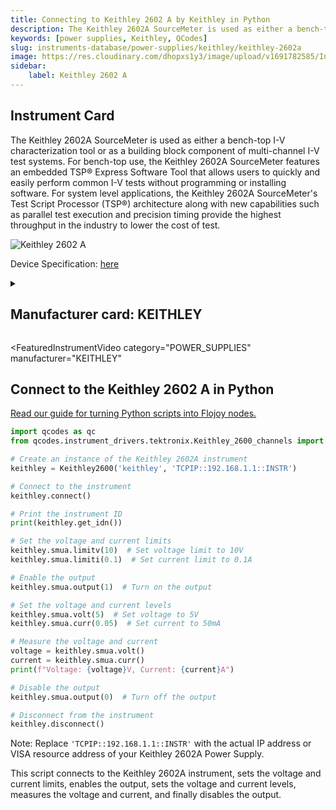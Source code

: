 ```yaml
---
title: Connecting to Keithley 2602 A by Keithley in Python
description: The Keithley 2602A SourceMeter is used as either a bench-top I-V characterization tool or as a building block component of multi-channel I-V test systems. For bench-top use, the Keithley 2602A SourceMeter features an embedded TSP® Express Software Tool that allows users to quickly and easily perform common I-V tests without programming or installing software. For system level applications, the Keithley 2602A SourceMeter's Test Script Processor (TSP®) architecture along with new capabilities such as parallel test execution and precision timing provide the highest throughput in the industry to lower the cost of test.
keywords: [power supplies, Keithley, QCodes] 
slug: instruments-database/power-supplies/keithley/keithley-2602a 
image: https://res.cloudinary.com/dhopxs1y3/image/upload/v1691782585/Instruments/Power%20Supplies/Keithley-2602A/Keithley-2602A.jpg
sidebar:
    label: Keithley 2602 A 
---
```



## Instrument Card

The Keithley 2602A SourceMeter is used as either a bench-top I-V characterization tool or as a building block component of multi-channel I-V test systems. For bench-top use, the Keithley 2602A SourceMeter features an embedded TSP® Express Software Tool that allows users to quickly and easily perform common I-V tests without programming or installing software. For system level applications, the Keithley 2602A SourceMeter's Test Script Processor (TSP®) architecture along with new capabilities such as parallel test execution and precision timing provide the highest throughput in the industry to lower the cost of test.

![Keithley 2602 A](https://res.cloudinary.com/dhopxs1y3/image/upload/v1691782585/Instruments/Power%20Supplies/Keithley-2602A/Keithley-2602A.jpg)

Device Specification: [here](https://www.testequipmenthq.com/datasheets/KEITHLEY-2602-Datasheet.pdf)

<details style={{ marginTop: "15px"}}>
<summary><h2 style={{display:'inline'}}>Manufacturer card: KEITHLEY</h2></summary>

![KEITHLEY](https://res.cloudinary.com/dhopxs1y3/image/upload/v1692806202/Instruments/Vendor%20Logos/Keithley.png)

Keithley Instruments is a measurement and instrument company headquartered in Solon, Ohio, that develops, manufactures, markets, and sells data acquisition products, as well as complete systems for high-volume production and assembly testing.

- Headquarters: Cleveland, Ohio, United States
- Yearly Revenue (millions, USD): 110.6
- Vendor Website: [here](https://www.tek.com/en)

</details>


<FeaturedInstrumentVideo
  category="POWER_SUPPLIES"
  manufacturer="KEITHLEY"
></FeaturedInstrumentVideo>

## Connect to the Keithley 2602 A in Python

[Read our guide for turning Python scripts into Flojoy nodes.](https://docs.flojoy.ai/contribution/blocks/custom-flojoy-block/)


<Tabs>

<TabItem value="Flojoy" label="Flojoy" className="flojoy-instrument-tabs">

<NodeCardCollection category='POWER_SUPPLIES' manufacturer='KEITHLEY'></NodeCardCollection>

</TabItem>
<TabItem value="QCodes" label="QCodes">


```python
import qcodes as qc
from qcodes.instrument_drivers.tektronix.Keithley_2600_channels import Keithley2600

# Create an instance of the Keithley 2602A instrument
keithley = Keithley2600('keithley', 'TCPIP::192.168.1.1::INSTR')

# Connect to the instrument
keithley.connect()

# Print the instrument ID
print(keithley.get_idn())

# Set the voltage and current limits
keithley.smua.limitv(10)  # Set voltage limit to 10V
keithley.smua.limiti(0.1)  # Set current limit to 0.1A

# Enable the output
keithley.smua.output(1)  # Turn on the output

# Set the voltage and current levels
keithley.smua.volt(5)  # Set voltage to 5V
keithley.smua.curr(0.05)  # Set current to 50mA

# Measure the voltage and current
voltage = keithley.smua.volt()
current = keithley.smua.curr()
print(f"Voltage: {voltage}V, Current: {current}A")

# Disable the output
keithley.smua.output(0)  # Turn off the output

# Disconnect from the instrument
keithley.disconnect()
```

Note: Replace `'TCPIP::192.168.1.1::INSTR'` with the actual IP address or VISA resource address of your Keithley 2602A Power Supply.

This script connects to the Keithley 2602A instrument, sets the voltage and current limits, enables the output, sets the voltage and current levels, measures the voltage and current, and finally disables the output.

</TabItem>
</Tabs>